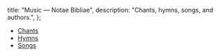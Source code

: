   title: "Music — Notae Bibliae",
  description: "Chants, hymns, songs, and authors.",
};

<Initial text="Music" />

* [Chants](/liturgy/music/chants)
* [Hymns](/liturgy/music/hymns)
* [Songs](/liturgy/music/songs)
